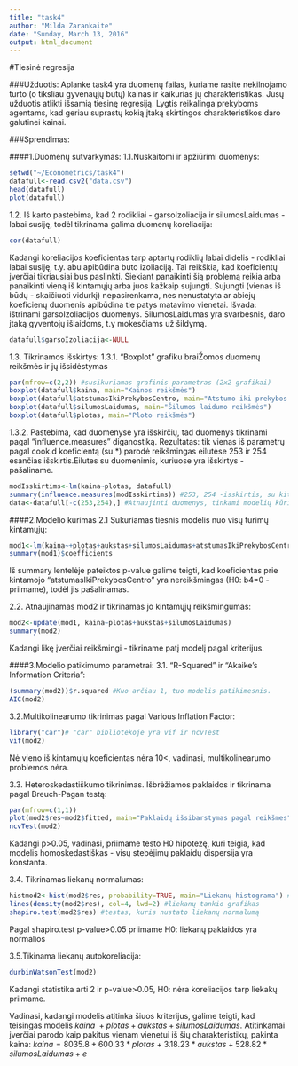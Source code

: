 ```yaml
---
title: "task4"
author: "Milda Zarankaite"
date: "Sunday, March 13, 2016"
output: html_document
---
```


#Tiesinė regresija

###Užduotis: Aplanke task4 yra duomenų failas, kuriame rasite nekilnojamo turto (o tiksliau gyvenaųjų būtų) kainas ir kaikurias jų charakteristikas. Jūsų užduotis atlikti išsamią tiesinę regresiją. Lygtis reikalinga prekyboms agentams, kad geriau suprastų kokią įtaką skirtingos charakteristikos daro galutinei kainai.

###Sprendimas:

####1.Duomenų sutvarkymas:
1.1.Nuskaitomi ir apžiūrimi duomenys:
```r
setwd("~/Econometrics/task4")
datafull<-read.csv2("data.csv") 
head(datafull)
plot(datafull)
```
1.2. Iš karto pastebima, kad 2 rodikliai - garsoIzoliacija ir silumosLaidumas - labai susiję, todėl tikrinama galima duomenų koreliacija:
```r
cor(datafull)
```
Kadangi koreliacijos koeficientas tarp aptartų rodiklių labai didelis - rodikliai labai susiję, t.y. abu apibūdina buto izoliaciją. Tai reikškia, kad koeficientų įverčiai tikriausiai bus paslinkti. Siekiant panaikinti šią problemą reikia arba panaikinti vieną iš kintamųjų arba juos kažkaip sujungti. 
Sujungti (vienas iš būdų - skaičiuoti vidurkį) nepasirenkama, nes nenustatyta ar abiejų koeficienų duomenis apibūdina tie patys matavimo vienetai.
Išvada: ištrinami garsoIzoliacijos duomenys. SilumosLaidumas yra svarbesnis, daro įtaką gyventojų išlaidoms, t.y mokesčiams už šildymą.
```r
datafull$garsoIzoliacija<-NULL
```
1.3. Tikrinamos išskirtys:
1.3.1. "Boxplot" grafiku braiŽomos duomenų reikšmės ir jų išsidėstymas
```r
par(mfrow=c(2,2)) #susikuriamas grafinis parametras (2x2 grafikai)
boxplot(datafull$kaina, main="Kainos reikšmės")
boxplot(datafull$atstumasIkiPrekybosCentro, main="Atstumo iki prekybos centro reikšmės")
boxplot(datafull$silumosLaidumas, main="Šilumos laidumo reikšmės")
boxplot(datafull$plotas, main="Ploto reikšmės")

```
1.3.2. Pastebima, kad duomenyse yra išskirčių, tad duomenys tikrinami pagal "influence.measures" diganostiką. Rezultatas: tik vienas iš parametrų pagal cook.d koeficientą (su $*$) parodė reikšmingas eilutėse 253 ir 254 esančias išskirtis.Eilutes su duomenimis, kuriuose yra išskirtys - pašaliname.
```r
modIsskirtims<-lm(kaina~plotas, datafull)
summary(influence.measures(modIsskirtims)) #253, 254 -isskirtis, su kitais nera
data<-datafull[-c(253,254),] #Atnaujinti duomenys, tinkami modelių kūrimui
```

####2.Modelio kūrimas
2.1 Sukuriamas tiesnis modelis nuo visų turimų kintamųjų:
```r
mod1<-lm(kaina~+plotas+aukstas+silumosLaidumas+atstumasIkiPrekybosCentro, data)
summary(mod1)$coefficients
```
Iš summary lentelėje pateiktos p-value galime teigti, kad koeficientas prie kintamojo "atstumasIkiPrekybosCentro" yra nereikšmingas (H0: b4=0 - priimame), todėl jis pašalinamas.

2.2. Atnaujinamas mod2 ir tikrinamas jo kintamųjų reikšmingumas:
```r
mod2<-update(mod1, kaina~plotas+aukstas+silumosLaidumas)
summary(mod2)
```
Kadangi likę įverčiai reikšmingi - tikriname patį modelį pagal kriterijus.

####3.Modelio patikimumo parametrai:
3.1. "R-Squared" ir "Akaike's Information Criteria":
```r
(summary(mod2))$r.squared #Kuo arčiau 1, tuo modelis patikimesnis. 
AIC(mod2)
```
3.2.Multikolinearumo tikrinimas pagal Various Inflation Factor: 
```r
library("car")# "car" bibliotekoje yra vif ir ncvTest
vif(mod2)
```
Nė vieno iš kintamųjų koeficientas nėra 10<, vadinasi, multikolinearumo problemos nėra.

3.3. Heteroskedastiškumo tikrinimas. Išbrėžiamos paklaidos ir tikrinama pagal Breuch-Pagan testą:
```r
par(mfrow=c(1,1))
plot(mod2$res~mod2$fitted, main="Paklaidų išsibarstymas pagal reikšmes", col=2)
ncvTest(mod2)
```
Kadangi p>0.05, vadinasi, priimame testo H0 hipotezę, kuri teigia, kad modelis homoskedastiškas - visų stebėjimų paklaidų dispersija yra konstanta.

3.4. Tikrinamas liekanų normalumas:
```r
histmod2<-hist(mod2$res, probability=TRUE, main="Liekanų histograma") #išbrėžiama histograma
lines(density(mod2$res), col=4, lwd=2) #liekanų tankio grafikas
shapiro.test(mod2$res) #testas, kuris nustato liekanų normalumą
```
Pagal shapiro.test p-value>0.05 priimame H0: liekanų paklaidos yra normalios

3.5.Tikinama liekanų autokoreliacija:
```r
durbinWatsonTest(mod2)
```
Kadangi statistika arti 2 ir p-value>0.05, H0: nėra koreliacijos tarp liekakų priimame.

Vadinasi, kadangi modelis atitinka šiuos kriterijus, galime teigti, kad teisingas modelis $kaina~+plotas+aukstas+silumosLaidumas$. 
Atitinkamai įverčiai parodo kaip pakitus vienam vienetui iš šių charakteristikų, pakinta kaina: 
$kaina=8035.8 + 600.33*plotas+3.18.23*aukstas+528.82*silumosLaidumas+e$

